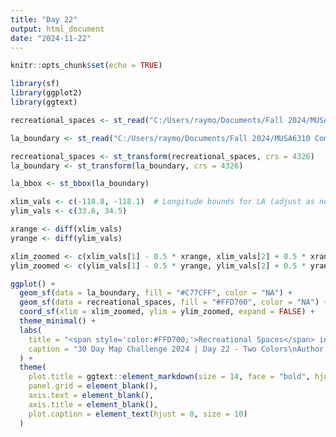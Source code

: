 ---
title: "Day 22"
output: html_document
date: "2024-11-22"
---

```{r setup, include=FALSE}
knitr::opts_chunk$set(echo = TRUE)
```

```{r}
library(sf)
library(ggplot2)
library(ggtext)
```

```{r, include=FALSE}
recreational_spaces <- st_read("C:/Users/raymo/Documents/Fall 2024/MUSA6310 Communication/30 Days Mapping Challenge/Day 22 Two colors/Recreational_spaces.shp")

la_boundary <- st_read("C:/Users/raymo/Documents/Fall 2024/MUSA6310 Communication/30 Days Mapping Challenge/Day 22 Two colors/LA_County_Boundary.shp")

```

```{r}
recreational_spaces <- st_transform(recreational_spaces, crs = 4326)
la_boundary <- st_transform(la_boundary, crs = 4326)

la_bbox <- st_bbox(la_boundary)

xlim_vals <- c(-118.8, -118.1)  # Longitude bounds for LA (adjust as needed)
ylim_vals <- c(33.6, 34.5)

xrange <- diff(xlim_vals)
yrange <- diff(ylim_vals)

xlim_zoomed <- c(xlim_vals[1] - 0.5 * xrange, xlim_vals[2] + 0.5 * xrange)
ylim_zoomed <- c(ylim_vals[1] - 0.5 * yrange, ylim_vals[2] + 0.5 * yrange)
```

```{r}
ggplot() +
  geom_sf(data = la_boundary, fill = "#C77CFF", color = "NA") +
  geom_sf(data = recreational_spaces, fill = "#FFD700", color = "NA") +
  coord_sf(xlim = xlim_zoomed, ylim = ylim_zoomed, expand = FALSE) +
  theme_minimal() +
  labs(
    title = "<span style='color:#FFD700;'>Recreational Spaces</span> in <span style='color:#C77CFF;'>Los Angeles</span>",
    caption = "30 Day Map Challenge 2024 | Day 22 - Two Colors\nAuthor: Ray Ma\nSource: Los Angeles County Department of Public Health"
  ) +
  theme(
    plot.title = ggtext::element_markdown(size = 14, face = "bold", hjust = 0),
    panel.grid = element_blank(),
    axis.text = element_blank(),
    axis.title = element_blank(),
    plot.caption = element_text(hjust = 0, size = 10)
  )
```
